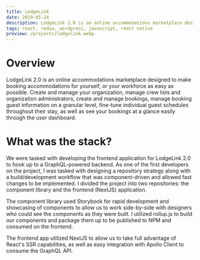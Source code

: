 ```yaml
---
title: LodgeLink
date: 2019-05-24
description: LodgeLink 2.0 is an online accommodations marketplace designed to make booking accommodations for yourself, or your workforce as easy as possible
tags: react, redux, wordpress, javascript, react native
preview: /projects/lodgelink.webp
---
```


<Hero src="/projects/lodgelink.webp" alt="LodgeLink" />

# Overview

LodgeLink 2.0 is an online accommodations marketplace designed to make booking accommodations for yourself, or your workforce as easy as possible. Create and manage your organization, manage crew lists and organization administrators, create and manage bookings, manage booking guest information on a granular level, fine-tune individual guest schedules throughout their stay, as well as see your bookings at a glance easily through the user dashboard.

# What was the stack?

We were tasked with developing the frontend application for LodgeLink 2.0 to hook up to a GraphQL-powered backend. As one of the first developers on the project, I was tasked with designing a repository strategy along with a build/development workflow that was component-driven and allowed fast changes to be implemented. I divided the project into two repositories: the component library and the frontend (NextJS) application.

The component library used Storybook for rapid development and showcasing of components to allow us to work side-by-side with designers who could see the components as they were built. I utilized rollup.js to build our components and package them up to be published to NPM and consumed on the frontend.

The frontend app utilized NextJS to allow us to take full advantage of React's SSR capabilities, as well as easy integration with Apollo Client to consume the GraphQL API.
